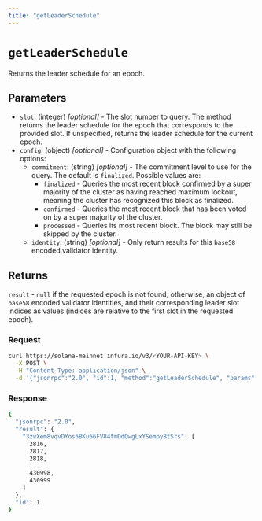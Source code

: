 ```yaml
---
title: "getLeaderSchedule"
---
```



# `getLeaderSchedule`

Returns the leader schedule for an epoch.

## Parameters

- `slot`: (integer) _[optional]_ - The slot number to query. The method returns the leader schedule
    for the epoch that corresponds to the provided slot. If unspecified, returns the leader schedule for
    the current epoch.
- `config`: (object) _[optional]_  - Configuration object with the following options:
    - `commitment`: (string) _[optional]_  - The commitment level to use for the query. The default is `finalized`. Possible values are:
        - `finalized` - Queries the most recent block confirmed by a super majority of the cluster as having
            reached maximum lockout, meaning the cluster has recognized this block as finalized.
        - `confirmed` - Queries the most recent block that has been voted on by a super majority of the cluster.
        - `processed` - Queries its most recent block. The block may still be skipped by the cluster.
    - `identity`: (string) _[optional]_ - Only return results for this `base58` encoded validator identity.

## Returns

`result` - `null` if the requested epoch is not found; otherwise, an object of `base58` encoded validator
identities, and their corresponding leader slot indices as values (indices are relative to the first slot in the requested epoch).

### Request

<Tabs>
  <TabItem value="curl">

  ```bash
  curl https://solana-mainnet.infura.io/v3/<YOUR-API-KEY> \
    -X POST \
    -H "Content-Type: application/json" \
    -d '{"jsonrpc":"2.0", "id":1, "method":"getLeaderSchedule", "params":[{"identity":"3zvXem8vqvDYos6BKu66FV84tmDdQwgLxYSempy8tSrs"}]}'
   ```

  </TabItem>
</Tabs>

### Response

<Tabs>
  <TabItem value="JSON">

  ```bash
  {
    "jsonrpc": "2.0",
    "result": {
      "3zvXem8vqvDYos6BKu66FV84tmDdQwgLxYSempy8tSrs": [
        2816,
        2817,
        2818,
        ...
        430998,
        430999
      ]
    },
    "id": 1
  }
  ```

  </TabItem>
</Tabs>